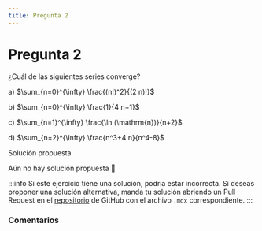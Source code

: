 ```yaml
---
title: Pregunta 2
---
```



# Pregunta 2

¿Cuál de las siguientes series converge?

a) $\sum_{n=0}^{\infty} \frac{(n!)^2}{(2 n)!}$

b) $\sum_{n=0}^{\infty} \frac{1}{4 n+1}$

c) $\sum_{n=1}^{\infty} \frac{\ln (\mathrm{n})}{n+2}$

d) $\sum_{n=2}^{\infty} \frac{n^3+4 n}{n^4-8}$

<MDXDetails>
<summary>Solución propuesta</summary>

Aún no hay solución propuesta 🥲

:::info
Si este ejercicio tiene una solución, podría estar incorrecta. Si deseas proponer una solución alternativa, manda tu solución abriendo
un Pull Request en el [repositorio](https://github.com/crow-rojas/apuntes-fundamentals/pulls) de GitHub con el archivo
`.mdx` correspondiente.
:::

</MDXDetails>

### Comentarios

<Disqus
  url="https://crow-rojas.github.io/apuntes-fundamentals/docs/mathematics/calculus-1-2-3/exercises/2017-1/p02"
  identifier="docs/mathematics/calculus-1-2-3/exercises/2017-1/p02"
  title="2017-1 Cálculo I, II y III - Pregunta 02"
/>
